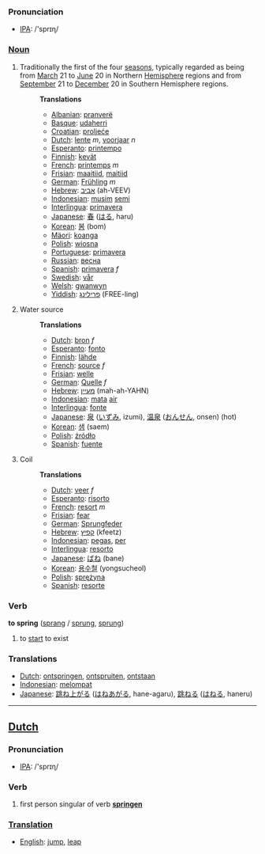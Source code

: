 === Pronunciation ===
*[[w:IPA|IPA]]: /'sprɪɳ/

===[[Noun]]===
# Traditionally the first of the four [[season]]s, typically regarded as being from [[March]] 21 to [[June]] 20 in Northern [[Hemisphere]] regions and from [[September]] 21 to [[December]] 20 in Southern Hemisphere regions.
#:'''Translations'''
#:*[[Albanian]]: [[pranverë]]
#:*[[Basque]]: [[udaherri]]
#:*[[Croatian]]: [[proljeće]]
#:*[[Dutch]]: [[lente]] ''m'', [[voorjaar]] ''n''
#:*[[Esperanto]]: [[printempo]]
#:*[[Finnish]]: [[kevät]]
#:*[[French]]: [[printemps]] ''m''
#:*[[Frisian]]: [[maaitiid]], [[maitiid]]
#:*[[German]]: [[Frühling]] ''m''
#:*[[Hebrew]]: [[אביב]] (ah-VEEV)
#:*[[Indonesian]]: [[musim]] [[semi]]
#:*[[Interlingua]]: [[primavera]]
#:*[[Japanese]]: [[春]] ([[はる]], haru)
#:*[[Korean]]: [[봄]] (bom)
#:*[[Mäori]]: [[koanga]]
#:*[[Polish]]: [[wiosna]]
#:*[[Portuguese]]: [[primavera]]
#:*[[Russian]]: [[весна]]
#:*[[Spanish]]: [[primavera]] ''f''
#:*[[Swedish]]: [[vår]]
#:*[[Welsh]]: [[gwanwyn]]
#:*[[Yiddish]]: [[פרילינג]] (FREE-ling)
# Water source
#:'''Translations'''
#:*[[Dutch]]: [[bron]] ''f''
#:*[[Esperanto]]: [[fonto]]
#:*[[Finnish]]: [[lähde]]
#:*[[French]]: [[source]] ''f''
#:*[[Frisian]]: [[welle]]
#:*[[German]]: [[Quelle]] ''f''
#:*[[Hebrew]]: [[מעיין]] (mah-ah-YAHN)
#:*[[Indonesian]]: [[mata]] [[air]]
#:*[[Interlingua]]: [[fonte]]
#:*[[Japanese]]: [[泉]] ([[いずみ]], izumi), [[温泉]] ([[おんせん]], onsen) (hot)
#:*[[Korean]]: [[샘]] (saem)
#:*[[Polish]]: [[źródło]]
#:*[[Spanish]]: [[fuente]]
# Coil
#:'''Translations'''
#:*[[Dutch]]: [[veer]] ''f''
#:*[[Esperanto]]: [[risorto]]
#:*[[French]]: [[resort]] ''m''
#:*[[Frisian]]: [[fear]]
#:*[[German]]: [[Sprungfeder]]
#:*[[Hebrew]]: [[קפיץ]] (kfeetz)
#:*[[Indonesian]]: [[pegas]], [[per]]
#:*[[Interlingua]]: [[resorto]]
#:*[[Japanese]]: [[ばね]] (bane)
#:*[[Korean]]: [[용수철]] (yongsucheol)
#:*[[Polish]]: [[sprężyna]]
#:*[[Spanish]]: [[resorte]]

=== Verb ===
'''to spring''' ([[sprang]] / [[sprung]], [[sprung]])

# to [[start]] to exist

=== Translations ===
*[[Dutch]]: [[ontspringen]], [[ontspruiten]], [[ontstaan]]
*[[Indonesian]]: [[lompat|melompat]]
*[[Japanese]]: [[跳ね上がる]] ([[はねあがる]], hane-agaru), [[跳ねる]] ([[はねる]], haneru)

----

==[[Dutch]]==

=== Pronunciation ===
*[[w:IPA|IPA]]: /'sprɪɳ/

=== Verb ===

# first person singular of verb '''[[springen]]'''

===[[Translation]]===
*[[English]]: [[jump]], [[leap]]